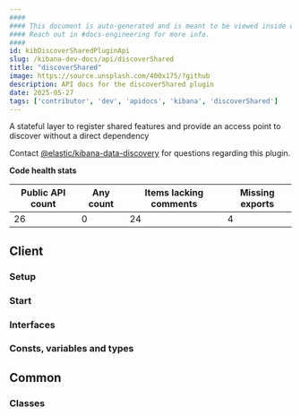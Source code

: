 ```yaml
---
####
#### This document is auto-generated and is meant to be viewed inside our experimental, new docs system.
#### Reach out in #docs-engineering for more info.
####
id: kibDiscoverSharedPluginApi
slug: /kibana-dev-docs/api/discoverShared
title: "discoverShared"
image: https://source.unsplash.com/400x175/?github
description: API docs for the discoverShared plugin
date: 2025-05-27
tags: ['contributor', 'dev', 'apidocs', 'kibana', 'discoverShared']
---
```


A stateful layer to register shared features and provide an access point to discover without a direct dependency

Contact [@elastic/kibana-data-discovery](https://github.com/orgs/elastic/teams/kibana-data-discovery) for questions regarding this plugin.

**Code health stats**

| Public API count  | Any count | Items lacking comments | Missing exports |
|-------------------|-----------|------------------------|-----------------|
| 26 | 0 | 24 | 4 |

## Client

### Setup
<DocDefinitionList data={[discoverSharedObj.client.setup]}/>

### Start
<DocDefinitionList data={[discoverSharedObj.client.start]}/>

### Interfaces
<DocDefinitionList data={discoverSharedObj.client.interfaces}/>

### Consts, variables and types
<DocDefinitionList data={discoverSharedObj.client.misc}/>

## Common

### Classes
<DocDefinitionList data={discoverSharedObj.common.classes}/>


